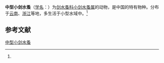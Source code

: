 {{Speciesbox
| name = 中型小剑水蚤
| status = 
| status_system = 
| image = 
| genus = Microcyclops
| species = intermedius
| authority = (Shen et Tai, 1964)<ref name='id12605'>{{cite web| url =http://www.bioinfo.cn/db05/BjdwSpecies.php?action=view&id=12605| title =中型小剑水蚤| work =《中国动物物种编目数据库》| publisher =中国科学院微生物研究所| author =中国科学院动物研究所| accessdate =2009-04-28| deadurl =yes| archiveurl =https://web.archive.org/web/20160305094153/http://www.bioinfo.cn/db05/BjdwSpecies.php?action=view&id=12605| archivedate =2016-03-05}}</ref>
}}

'''中型小剑水蚤'''（[[学名|学名]]：{{lang|la|''Microcyclops intermedius''}}）为[[剑水蚤科|剑水蚤科]][[小剑水蚤属|小剑水蚤属]]的动物，是中国的特有物种。分布于[[云南|云南]]、[[浙江|浙江]]等地，多生活于小型水域中。<ref name='id12605'/>

== 参考文献 ==
{{reflist}}

{{Wikispecies|Microcyclops intermedius}}
{{Taxonbar|from=Q13852110}}

[[Category:小剑水蚤属|中型小剑水蚤]]


{{节肢动物小作品}}